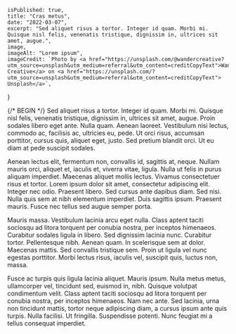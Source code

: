 

    isPublished: true,
    title: "Cras metus",
    date: "2022-03-07",
    excerpt: "Sed aliquet risus a tortor. Integer id quam. Morbi mi. Quisque nisl felis, venenatis tristique, dignissim in, ultrices sit amet, augue.",
    image,
    imageAlt: "Lorem ipsum",
    imageCredit: `Photo by <a href="https://unsplash.com/@wandercreative?utm_source=unsplash&utm_medium=referral&utm_content=creditCopyText">Wander Creative</a> on <a href="https://unsplash.com/?utm_source=unsplash&utm_medium=referral&utm_content=creditCopyText"> Unsplash</a>`,
}


{/* BEGIN */}
Sed aliquet risus a tortor. Integer id quam. Morbi mi. Quisque nisl felis, venenatis tristique, dignissim in, ultrices sit amet, augue. Proin sodales libero eget ante. Nulla quam. Aenean laoreet. Vestibulum nisi lectus, commodo ac, facilisis ac, ultricies eu, pede. Ut orci risus, accumsan porttitor, cursus quis, aliquet eget, justo. Sed pretium blandit orci. Ut eu diam at pede suscipit sodales.

Aenean lectus elit, fermentum non, convallis id, sagittis at, neque. Nullam mauris orci, aliquet et, iaculis et, viverra vitae, ligula. Nulla ut felis in purus aliquam imperdiet. Maecenas aliquet mollis lectus. Vivamus consectetuer risus et tortor. Lorem ipsum dolor sit amet, consectetur adipiscing elit. Integer nec odio. Praesent libero. Sed cursus ante dapibus diam. Sed nisi. Nulla quis sem at nibh elementum imperdiet. Duis sagittis ipsum. Praesent mauris. Fusce nec tellus sed augue semper porta.

Mauris massa. Vestibulum lacinia arcu eget nulla. Class aptent taciti sociosqu ad litora torquent per conubia nostra, per inceptos himenaeos. Curabitur sodales ligula in libero. Sed dignissim lacinia nunc. Curabitur tortor. Pellentesque nibh. Aenean quam. In scelerisque sem at dolor. Maecenas mattis. Sed convallis tristique sem. Proin ut ligula vel nunc egestas porttitor. Morbi lectus risus, iaculis vel, suscipit quis, luctus non, massa.

Fusce ac turpis quis ligula lacinia aliquet. Mauris ipsum. Nulla metus metus, ullamcorper vel, tincidunt sed, euismod in, nibh. Quisque volutpat condimentum velit. Class aptent taciti sociosqu ad litora torquent per conubia nostra, per inceptos himenaeos. Nam nec ante. Sed lacinia, urna non tincidunt mattis, tortor neque adipiscing diam, a cursus ipsum ante quis turpis. Nulla facilisi. Ut fringilla. Suspendisse potenti. Nunc feugiat mi a tellus consequat imperdiet.
